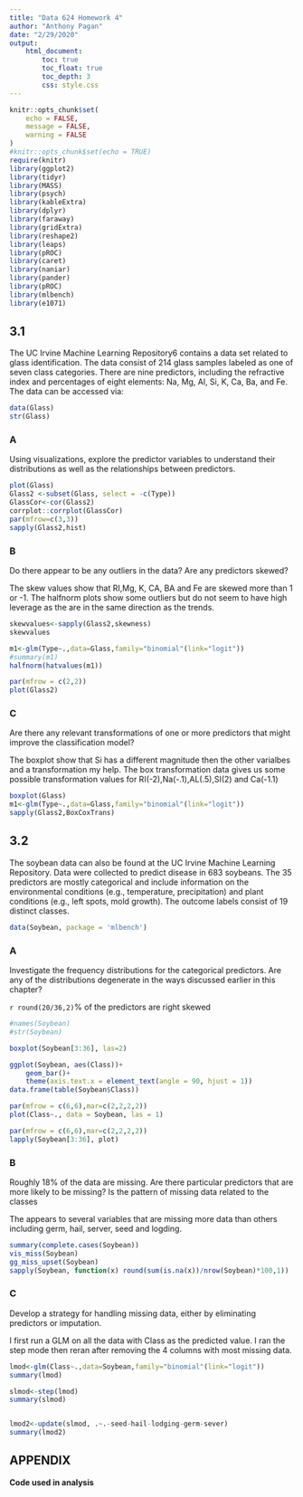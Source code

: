 ```yaml
---
title: "Data 624 Homework 4"
author: "Anthony Pagan"
date: "2/29/2020"
output: 
    html_document:
        toc: true
        toc_float: true
        toc_depth: 3
        css: style.css
---
```


```r
knitr::opts_chunk$set(
	echo = FALSE,
	message = FALSE,
	warning = FALSE
)
#knitr::opts_chunk$set(echo = TRUE)
require(knitr)
library(ggplot2)
library(tidyr)
library(MASS)
library(psych)
library(kableExtra)
library(dplyr)
library(faraway)
library(gridExtra)
library(reshape2)
library(leaps)
library(pROC)
library(caret)
library(naniar)
library(pander)
library(pROC)
library(mlbench)
library(e1071)
```

## 3.1

The UC Irvine Machine Learning Repository6 contains a data set related
to glass identification. The data consist of 214 glass samples labeled as one
of seven class categories. There are nine predictors, including the refractive
index and percentages of eight elements: Na, Mg, Al, Si, K, Ca, Ba, and Fe.
The data can be accessed via:

```r
data(Glass)
str(Glass)
```

### A

Using visualizations, explore the predictor variables to understand their
distributions as well as the relationships between predictors.

```r

plot(Glass)
Glass2 <-subset(Glass, select = -c(Type))
GlassCor<-cor(Glass2)
corrplot::corrplot(GlassCor)
par(mfrow=c(3,3))
sapply(Glass2,hist)


```

### B

Do there appear to be any outliers in the data? Are any predictors skewed?

The skew values show that RI,Mg, K, CA, BA and Fe are skewed more than 1 or -1. The halfnorm plots show some outliers but do not seem to have high leverage as the are in the same direction as the trends. 

```r
skewvalues<-sapply(Glass2,skewness)
skewvalues

m1<-glm(Type~.,data=Glass,family="binomial"(link="logit"))
#summary(m1)
halfnorm(hatvalues(m1))

par(mfrow = c(2,2))
plot(Glass2)

```


### C

Are there any relevant transformations of one or more predictors that
might improve the classification model?

The boxplot show that Si has a different magnitude then the other varialbes and a transformation my help. The box transformation data gives us some possible transformation values for RI(-2),Na(-.1),AL(.5),SI(2) and Ca(-1.1)

```r
boxplot(Glass)
m1<-glm(Type~.,data=Glass,family="binomial"(link="logit"))
sapply(Glass2,BoxCoxTrans)
```

## 3.2

The soybean data can also be found at the UC Irvine Machine Learning
Repository. Data were collected to predict disease in 683 soybeans. The 35
predictors are mostly categorical and include information on the environmental
conditions (e.g., temperature, precipitation) and plant conditions (e.g., left
spots, mold growth). The outcome labels consist of 19 distinct classes.

```r
data(Soybean, package = 'mlbench')
```


### A

Investigate the frequency distributions for the categorical predictors. Are
any of the distributions degenerate in the ways discussed earlier in this
chapter?

`r round(20/36,2)`% of the predictors are right skewed 

```r

#names(Soybean)
#str(Soybean)

boxplot(Soybean[3:36], las=2)

ggplot(Soybean, aes(Class))+
    geom_bar()+
    theme(axis.text.x = element_text(angle = 90, hjust = 1))
data.frame(table(Soybean$Class))

par(mfrow = c(6,6),mar=c(2,2,2,2))
plot(Class~., data = Soybean, las = 1)

par(mfrow = c(6,6),mar=c(2,2,2,2))
lapply(Soybean[3:36], plot)

```

### B

Roughly 18% of the data are missing. Are there particular predictors that
are more likely to be missing? Is the pattern of missing data related to
the classes

The appears to several variables that are missing more data than others including germ, hail, server, seed and logding.

```r
summary(complete.cases(Soybean))
vis_miss(Soybean)
gg_miss_upset(Soybean)
sapply(Soybean, function(x) round(sum(is.na(x))/nrow(Soybean)*100,1))
```

### C

Develop a strategy for handling missing data, either by eliminating
predictors or imputation.

I first run a GLM on all the data with Class as the predicted value. I ran the step mode then reran after removing the 4 columns with most missing data.

```r
lmod<-glm(Class~.,data=Soybean,family="binomial"(link="logit"))
summary(lmod)

slmod<-step(lmod)
summary(slmod)


lmod2<-update(slmod, .~.-seed-hail-lodging-germ-sever)
summary(lmod2)
```

## APPENDIX

**Code used in analysis**
```r

```

